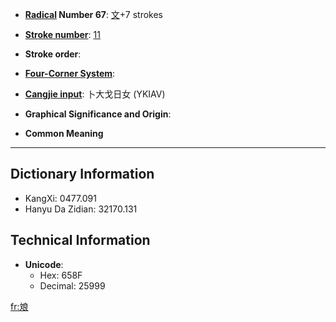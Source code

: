 * '''[[Wiktionary:Chinese radical index| Radical]] Number 67''': [[Wiktionary:Chinese radical index 文|文]]+7 strokes

* '''[[Wiktionary:Chinese total strokes index|Stroke number]]''': [[Wiktionary:Chinese total strokes index 11|11]]

* '''Stroke order''': 

* '''[[Wiktionary:Chinese four corner index|Four-Corner System]]''': 

* '''[[Wiktionary:Chinese Cangjie index|Cangjie input]]''': 卜大戈日女 (YKIAV)

* '''Graphical Significance and Origin''': 

* '''Common Meaning'''

----

== Dictionary Information ==

* KangXi: 0477.091
* Hanyu Da Zidian: 32170.131

== Technical Information ==

* '''Unicode''':
** Hex: 658F
** Decimal: 25999

[[fr:斏]]